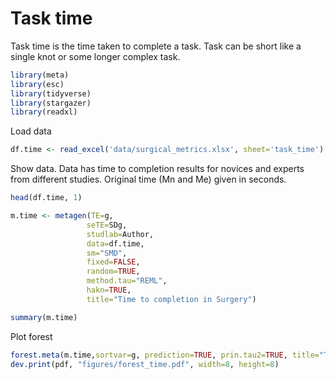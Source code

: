 

# Task time

Task time is the time taken to complete a task. Task can be short like a single knot or some longer complex task.
```r
library(meta)
library(esc)
library(tidyverse)
library(stargazer)
library(readxl)
```
Load data
```r
df.time <- read_excel('data/surgical_metrics.xlsx', sheet='task_time')
```
Show data. Data has time to completion results for novices and experts from different studies. Original time (Mn and Me) given in seconds.
```r
head(df.time, 1)
```

```r
m.time <- metagen(TE=g,
                 seTE=SDg,
                 studlab=Author,
                 data=df.time,
                 sm="SMD",
                 fixed=FALSE,
                 random=TRUE,
                 method.tau="REML",
                 hakn=TRUE,
                 title="Time to completion in Surgery")
```
```r
summary(m.time)
```
Plot forest
```r
forest.meta(m.time,sortvar=g, prediction=TRUE, prin.tau2=TRUE, title="Time to completion in Surgery")
dev.print(pdf, "figures/forest_time.pdf", width=8, height=8)
```




